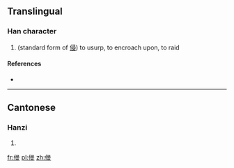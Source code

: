 ==Translingual==

===Han character===
{{Han char|rn=9|rad=人|as=10|sn=12|four=|canj=人尸一水 (OSME)}}

# (standard form of [[侵]]) to usurp, to encroach upon, to raid

====References====
* {{Han ref|kx=0112.120|hdz=10206.100|uh=3474|ud=13428}}

----

==Cantonese==

===Hanzi===
{{yue-hanzi|jyut=|y=chaam1, cham1}}

# {{defn|Cantonese|sort=人10}}

[[fr:㑴]]
[[pl:㑴]]
[[zh:㑴]]